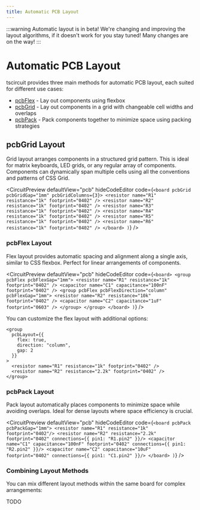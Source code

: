 ```yaml
---
title: Automatic PCB Layout
---
```


:::warning
Automatic layout is in beta! We're changing and improving the layout algorithms,
if it doesn't work for you stay tuned! Many changes are on the way!
:::


# Automatic PCB Layout

tscircuit provides three main methods for automatic PCB layout, each suited for different use cases:

- [pcbFlex](#pcbflex-layout) - Lay out components using flexbox
- [pcbGrid](#pcbgrid-layout) - Lay out components in a grid with changeable cell widths and overlaps
- [pcbPack](#pcbpack-layout) - Pack components together to minimize space using packing strategies

## pcbGrid Layout

Grid layout arranges components in a structured grid pattern. This is ideal for matrix keyboards, LED grids, or any regular array of components. Components can dynamically span multiple cells using all the conventions
and patterns of CSS Grid.

<CircuitPreview
  defaultView="pcb"
  hideCodeEditor
  code={`
  <board pcbGrid pcbGridGap="1mm" pcbGridColumns={3}>
    <resistor name="R1" resistance="1k" footprint="0402" />
    <resistor name="R2" resistance="1k" footprint="0402" />
    <resistor name="R3" resistance="1k" footprint="0402" />
    <resistor name="R4" resistance="1k" footprint="0402" />
    <resistor name="R5" resistance="1k" footprint="0402" />
    <resistor name="R6" resistance="1k" footprint="0402" />
  </board>
)
`}
/>

### pcbFlex Layout

Flex layout provides automatic spacing and alignment along a single axis, similar to CSS flexbox. Perfect for linear arrangements of components.

<CircuitPreview
  defaultView="pcb"
  hideCodeEditor
  code={`
  <board>
    <group pcbFlex pcbFlexGap="1mm">
      <resistor name="R1" resistance="1k" footprint="0402" />
      <capacitor name="C1" capacitance="100nF" footprint="0402" />
      <group pcbFlex pcbFlexDirection="column" pcbFlexGap="1mm">
        <resistor name="R2" resistance="10k" footprint="0402" />
        <capacitor name="C2" capacitance="1uF" footprint="0603" />
      </group>
    </group>
  </board>
)
`}
/>

You can customize the flex layout with additional options:

```tsx
<group 
  pcbLayout={{ 
    flex: true,
    direction: "column",
    gap: 2
  }}
>
  <resistor name="R1" resistance="1k" footprint="0402" />
  <resistor name="R2" resistance="2.2k" footprint="0402" />
</group>
```

### pcbPack Layout

Pack layout automatically places components to minimize space while avoiding overlaps. Ideal for dense layouts where space efficiency is crucial.

<CircuitPreview
  defaultView="pcb"
  hideCodeEditor
  code={`
  <board pcbPack pcbPackGap="1mm">
    <resistor name="R1" resistance="1k" footprint="0402"/>
    <resistor name="R2" resistance="2.2k" footprint="0402" connections={{ pin1: "R1.pin2" }}/>
    <capacitor name="C1" capacitance="100nF" footprint="0402" connections={{ pin1: "R2.pin2" }}/>
    <capacitor name="C2" capacitance="10uF" footprint="0402" connections={{ pin1: "C1.pin2" }}/>
  </board>
)
`}
/>

### Combining Layout Methods

You can mix different layout methods within the same board for complex arrangements:

TODO